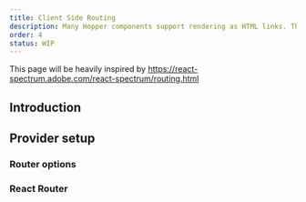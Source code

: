 ```yaml
---
title: Client Side Routing
description: Many Hopper components support rendering as HTML links. This page discusses how to set up your app to integrate Hopper links with your framework or client side router.
order: 4
status: WIP
---
```


This page will be heavily inspired by https://react-spectrum.adobe.com/react-spectrum/routing.html

## Introduction

## Provider setup

### Router options

### React Router
